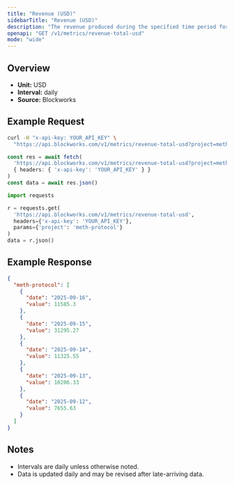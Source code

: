 ```yaml
---
title: "Revenue (USD)"
sidebarTitle: "Revenue (USD)"
description: "The revenue produced during the specified time period for given project."
openapi: "GET /v1/metrics/revenue-total-usd"
mode: "wide"
---
```


## Overview

- **Unit:** USD
- **Interval:** daily
- **Source:** Blockworks

## Example Request

<CodeGroup>

```bash cURL
curl -H "x-api-key: YOUR_API_KEY" \
  "https://api.blockworks.com/v1/metrics/revenue-total-usd?project=meth-protocol"
```

```typescript TypeScript
const res = await fetch(
  'https://api.blockworks.com/v1/metrics/revenue-total-usd?project=meth-protocol',
  { headers: { 'x-api-key': 'YOUR_API_KEY' } }
)
const data = await res.json()
```

```python Python
import requests

r = requests.get(
  'https://api.blockworks.com/v1/metrics/revenue-total-usd',
  headers={'x-api-key': 'YOUR_API_KEY'},
  params={'project': 'meth-protocol'}
)
data = r.json()
```

</CodeGroup>

## Example Response

```json
{
  "meth-protocol": [
    {
      "date": "2025-09-16",
      "value": 11585.3
    },
    {
      "date": "2025-09-15",
      "value": 31295.27
    },
    {
      "date": "2025-09-14",
      "value": 11325.55
    },
    {
      "date": "2025-09-13",
      "value": 10206.33
    },
    {
      "date": "2025-09-12",
      "value": 7655.63
    }
  ]
}
```

## Notes
- Intervals are daily unless otherwise noted.
- Data is updated daily and may be revised after late-arriving data.
